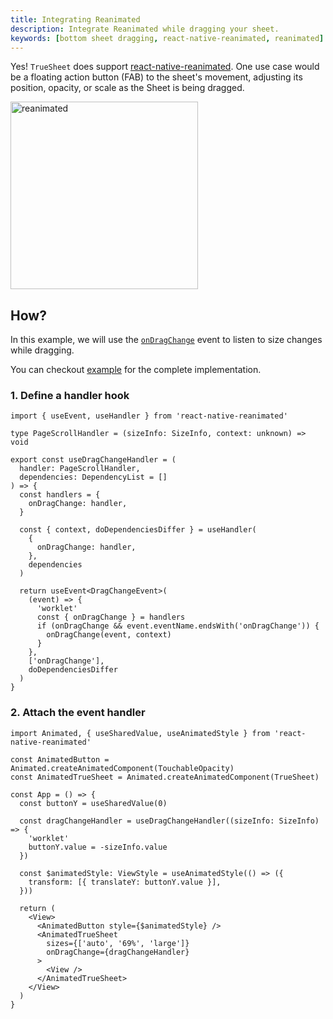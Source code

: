 ```yaml
---
title: Integrating Reanimated
description: Integrate Reanimated while dragging your sheet.
keywords: [bottom sheet dragging, react-native-reanimated, reanimated]
---
```



Yes! `TrueSheet` does support [react-native-reanimated](https://docs.swmansion.com/react-native-reanimated/). One use case would be a floating action button (FAB) to the sheet's movement, adjusting its position, opacity, or scale as the Sheet is being dragged.

<img alt="reanimated" src={reanimated} width="300"/>

## How?

In this example, we will use the [`onDragChange`](/reference/props#ondragchange) event to listen to size changes while dragging.

You can checkout [example](https://github.com/lodev09/react-native-true-sheet/tree/main/example) for the complete implementation.

### 1. Define a handler hook

```tsx
import { useEvent, useHandler } from 'react-native-reanimated'

type PageScrollHandler = (sizeInfo: SizeInfo, context: unknown) => void

export const useDragChangeHandler = (
  handler: PageScrollHandler,
  dependencies: DependencyList = []
) => {
  const handlers = {
    onDragChange: handler,
  }

  const { context, doDependenciesDiffer } = useHandler(
    {
      onDragChange: handler,
    },
    dependencies
  )

  return useEvent<DragChangeEvent>(
    (event) => {
      'worklet'
      const { onDragChange } = handlers
      if (onDragChange && event.eventName.endsWith('onDragChange')) {
        onDragChange(event, context)
      }
    },
    ['onDragChange'],
    doDependenciesDiffer
  )
}
```

### 2. Attach the event handler

```tsx {3-4,9-12,23}
import Animated, { useSharedValue, useAnimatedStyle } from 'react-native-reanimated'

const AnimatedButton = Animated.createAnimatedComponent(TouchableOpacity)
const AnimatedTrueSheet = Animated.createAnimatedComponent(TrueSheet)

const App = () => {
  const buttonY = useSharedValue(0)

  const dragChangeHandler = useDragChangeHandler((sizeInfo: SizeInfo) => {
    'worklet'
    buttonY.value = -sizeInfo.value
  })

  const $animatedStyle: ViewStyle = useAnimatedStyle(() => ({
    transform: [{ translateY: buttonY.value }],
  }))

  return (
    <View>
      <AnimatedButton style={$animatedStyle} />
      <AnimatedTrueSheet
        sizes={['auto', '69%', 'large']}
        onDragChange={dragChangeHandler}
      >
        <View />
      </AnimatedTrueSheet>
    </View>
  )
}
```
